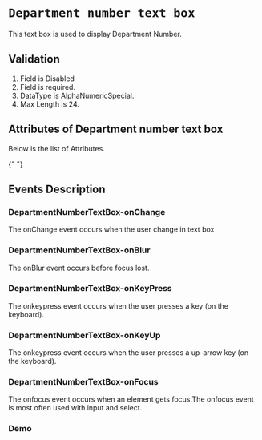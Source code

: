 <!-- Custom-MDX-Documentation.mdx -->


# `Department number text box`

This text box is used to display Department Number.

## Validation

1.  Field is Disabled
2.  Field is required.
3.  DataType is AlphaNumericSpecial.
4.  Max Length is 24.

## Attributes of Department number text box

Below is the list of Attributes.

<ArgsTable of={DepartmentNumberTextBox} />{" "}

## Events Description

### DepartmentNumberTextBox-onChange

The onChange event occurs when the user change in text box

### DepartmentNumberTextBox-onBlur

The onBlur event occurs before focus lost.

### DepartmentNumberTextBox-onKeyPress

The onkeypress event occurs when the user presses a key (on the keyboard).

### DepartmentNumberTextBox-onKeyUp

The onkeypress event occurs when the user presses a up-arrow key (on the keyboard).

### DepartmentNumberTextBox-onFocus

The onfocus event occurs when an element gets focus.The onfocus event is most often used with input and select.

### Demo

<Canvas>
  <Story id="departmentnumbertextbox--primary" />
</Canvas>
